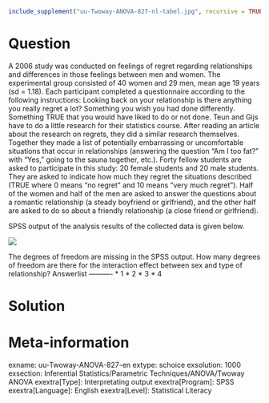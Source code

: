 ```r
include_supplement("uu-Twoway-ANOVA-827-nl-tabel.jpg", recursive = TRUE)
```

Question
========
  
A 2006 study was conducted on feelings of regret regarding relationships and differences in those feelings between men and women. The experimental group consisted of 40 women and 29 men, mean age 19 years (sd = 1.18). Each participant completed a questionnaire according to the following instructions: Looking back on your relationship is there anything you really regret a lot? Something you wish you had done differently. Something TRUE that you would have liked to do or not done. Teun and Gijs have to do a little research for their statistics course. After reading an article about the research on regrets, they did a similar research themselves. Together they made a list of potentially embarrassing or uncomfortable situations that occur in relationships (answering the question "Am I too fat?" with "Yes," going to the sauna together, etc.). Forty fellow students are asked to participate in this study: 20 female students and 20 male students. They are asked to indicate how much they regret the situations described (TRUE where 0 means "no regret" and 10 means "very much regret"). Half of the women and half of the men are asked to answer the questions about a romantic relationship (a steady boyfriend or girlfriend), and the other half are asked to do so about a friendly relationship (a close friend or girlfriend).

SPSS output of the analysis results of the collected data is given below. 


![](uu-Twoway-ANOVA-827-nl-tabel.jpg)

The degrees of freedom are missing in the SPSS output. How many degrees of freedom are there for the interaction effect between sex and type of relationship? 
Answerlist
----------
* 1
* 2
* 3
* 4

Solution
========

Meta-information
================
exname: uu-Twoway-ANOVA-827-en
extype: schoice
exsolution: 1000
exsection: Inferential Statistics/Parametric Techniques/ANOVA/Twoway ANOVA
exextra[Type]: Interpretating output
exextra[Program]: SPSS
exextra[Language]: English
exextra[Level]: Statistical Literacy
